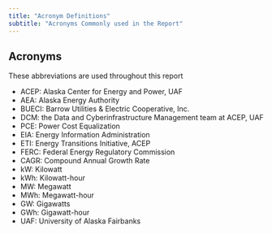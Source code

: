 ```yaml
---
title: "Acronym Definitions"
subtitle: "Acronyms Commonly used in the Report"
---
```


## Acronyms

These abbreviations are used throughout this report

- ACEP:  Alaska Center for Energy and Power, UAF
- AEA:   Alaska Energy Authority
- BUECI: Barrow Utilities & Electric Cooperative, Inc.
- DCM:  the Data and Cyberinfrastructure Management team at ACEP, UAF
- PCE:  Power Cost Equalization
- EIA:  Energy Information Administration
- ETI:  Energy Transitions Initiative, ACEP
- FERC: Federal Energy Regulatory Commission
- CAGR: Compound Annual Growth Rate
- kW:  Kilowatt
- kWh: Kilowatt-hour
- MW:  Megawatt
- MWh: Megawatt-hour
- GW:  Gigawatts
- GWh: Gigawatt-hour
- UAF: University of Alaska Fairbanks
